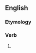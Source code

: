 ==English==

===Etymology===
{{suffix|en|deliver|eth}}

===Verb===
{{head|en|verb form}}

# {{en-archaic third-person singular of|deliver}}